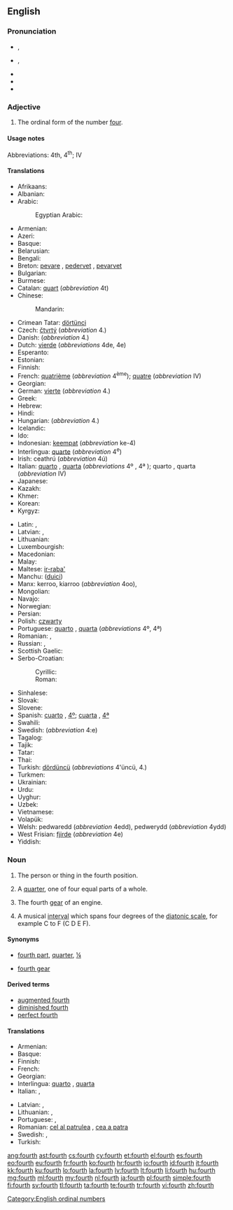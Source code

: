 ==English==
{{wikipedia}}
{{ordinalbox|en|3rd|4th|5th|third|fifth|card=four}}

===Pronunciation===
* {{a|RP}} {{IPA|/fɔːθ/}}, {{X-SAMPA|/fO:T/}}
* {{a|GenAm}} {{IPA|/fɔɹθ/}}, {{X-SAMPA|/fOrT/}}
* {{audio|en-us-fourth.ogg|Audio (US)}}
* {{rhymes|ɔː(r)θ}}
* {{homophones|forth}}

===Adjective===
{{en-adj|-}}

# The ordinal form of the number [[four]].

====Usage notes====
Abbreviations: 4th, 4<sup>th</sup>; {{qualifier|in names of monarchs and popes, and formal names in English}} IV

====Translations====
{{trans-top|fourth}}
* Afrikaans: {{t|af|vierde}}
* Albanian: {{t|sq|katërt}}
* Arabic: {{t-|ar|رابع|m|alt=رابِع|tr=rābiʿ}}
*: Egyptian Arabic: {{tø|arz|رابع|m|tr=raabi3|sc=Arab|xs=Egyptian Arabic}}
* Armenian: {{t-|hy|չորրորդ|tr=čorrord}}
* Azeri: {{t|az|dördüncü}}
* Basque: {{t|eu|laugarren|xs=Basque}}
* Belarusian: {{t|be|чацвёрты|m|tr=čacvjórty|sc=Cyrl}}
* Bengali: {{t|bn|চতুর্থ|tr=côturthô}}
* Breton: [[pevare]] {{m|f}}, [[pedervet]] {{f}}, [[pevarvet]] {{m}}
* Bulgarian: {{t|bg|четвърти|m|tr=četvǎ̀rti|sc=Cyrl}}
* Burmese: {{t|my|စတုတ္ထ|tr=za̱dou' hta.|sc=Mymr}}
* Catalan: [[quart]] (''abbreviation'' 4t)
* Chinese:
*: Mandarin: {{t|zh|第四|tr=dìsì|sc=Hani}}
* Crimean Tatar: [[dörtünci]]
* Czech: [[čtvrtý]] (''abbreviation'' 4.)
* Danish: {{t|da|fjerde}} (''abbreviation'' 4.)
* Dutch: [[vierde]] (''abbreviations'' 4de, 4e)
* Esperanto: {{t+|eo|kvara|xs=Esperanto}}
* Estonian: {{t|et|neljas}}
* Finnish: {{t+|fi|neljäs}}
* French: [[quatrième]] {{qualifier|before the noun}} (''abbreviation'' 4<sup>ème</sup>); {{qualifier|in names of monarchs, popes, and formal names in English}} [[quatre]] {{qualifier|after the name}} (''abbreviation'' IV)
* Georgian: {{t|ka|მეოთხე|tr=meotxe|sc=Geor}}
* German: [[vierte]] (''abbreviation'' 4.)
* Greek: {{t+|el|τέταρτος|tr=tetartos}}
* Hebrew: {{t|he|רביעי|tr=rebîy‛îy, rebi‛îy|sc=Hebr}}
* Hindi: {{t|hi|चौथा|tr=cauthā|sc=Deva}}
* Hungarian: {{t+|hu|negyedik}} (''abbreviation'' 4.)
* Icelandic: {{t|is|fjórði}}
* Ido: {{t+|io|quaresma|xs=Ido}}
* Indonesian: [[keempat]] (''abbreviation'' ke-4)
* Interlingua: [[quarte]] (''abbreviation'' 4<sup>e</sup>)
* Irish: ceathrú (''abbreviation'' 4ú)
* Italian: [[quarto]] {{m}}, [[quarta]] {{f}} {{qualifier|before the noun}} (''abbreviations'' 4º {{m}}, 4ª {{f}}); {{qualifier|in names of monarchs and popes}} quarto {{m}}, quarta {{f}} {{qualifier|after the name}} (''abbreviation'' IV)
* Japanese: {{t|ja|四番目|tr=よんばんめ, yonban-me|sc=Jpan}}
* Kazakh: {{t|kk|төртінші|tr=törtinşi|sc=Cyrl}}
* Khmer: {{t|km|ទីបួន|tr=tii buən|sc=Khmr}}
* Korean: {{t|ko|넷째|tr=netjjae|sc=Kore}}
* Kyrgyz: {{t|ky|төртүнчү|tr=törtünçü|sc=Cyrl}}
{{trans-mid}}
* Latin: {{t|la|quartus}}, {{t|la|quartum|n}}
* Latvian: {{t|lv|ceturtais|m}}, {{t|lv|ceturtā|f}}
* Lithuanian: {{t|lt|ketvirtas}}
* Luxembourgish: {{t|lb|véiert}}
* Macedonian: {{t|mk|четврт|m|tr=čétvrt|sc=Cyrl}}
* Malay: {{t|ms|keempat}}
* Maltese: [[ir-raba']]
* Manchu: ([[duici]])
* Manx: kerroo, kiarroo (''abbreviation'' 4oo), {{t|gv|kerroo}}
* Mongolian: {{t|mn|дөрөвдүгээр|tr=dörövdügeer|sc=Cyrl}}
* Navajo: {{tø|nv|dį́į́ʼ góneʼ}}
* Norwegian: {{t|no|fjärde}}
* Persian: {{t|fa|چهارم|tr=čahârom|sc=fa-Arab}}
* Polish: [[czwarty]] {{m}} <!-- [[czwarta]] {{f}}, [[czwarte]] {{n}} -->
* Portuguese: [[quarto]] {{m}}, [[quarta]] {{f}} (''abbreviations'' 4º, 4ª)
* Romanian: {{t-|ro|patrulea|m}}, {{t-|ro|patra|f}}
* Russian: {{t|ru|четвёртый|m|tr=četvjórtyj|sc=Cyrl}}, {{qualifier|abbreviation}} {{t|ru|4-ый|sc=Cyrl}}
* Scottish Gaelic: {{qualifier|abbreviation 4mh}} {{t-|gd|ceathramh|alt=an ceathramh|xs=Scottish Gaelic}}
* Serbo-Croatian:
*: Cyrillic: {{t|sh|четврти}}
*: Roman: {{t|sh|četvrti|m}}
* Sinhalese: {{t|si|සතරවැනි|tr=sataravæni|sc=Sinh}}
* Slovak: {{t|sk|štvrtý|m}}
* Slovene: {{t|sl|četrti|m}}
* Spanish: [[cuarto]] {{m}}, {{qualifier|abbreviation}} [[4º]]; [[cuarta]] {{f}}, {{qualifier|abbreviation}} [[4ª]]
* Swahili: {{t|sw|ya nne}}
* Swedish: {{t|sv|fjärde}} (''abbreviation'' 4:e)
* Tagalog: {{t|tl|ikaapat}}
* Tajik: {{t|tg|чаҳорум|tr=čahorum|sc=Cyrl}}
* Tatar: {{t|tt|дүртенче|tr=dürtençe|sc=Cyrl}}
* Thai: {{t|th|ที่สี่|tr=têe sèe|sc=Thai}}
* Turkish: [[dördüncü]] (''abbreviations'' 4'üncü, 4.)
* Turkmen: {{t|tk|döördünci}}
* Ukrainian: {{t|uk|четвертий|m|tr=četvértyj|sc=Cyrl}}
* Urdu: {{t|ur|چوتھا|tr=cauthā|sc=ur-Arab}}
* Uyghur: {{t|ug|تۆتىنچى|tr=tötinchi|sc=ug-Arab}}
* Uzbek: {{t|uz|toʻrtinchi}}
* Vietnamese: {{t+|vi|thứ tư|xs=Vietnamese}}
* Volapük: {{t|vo|folid}}
* Welsh: pedwaredd (''abbreviation'' 4edd), pedwerydd (''abbreviation'' 4ydd)
* West Frisian: [[fjirde]] (''abbreviation'' 4e)
* Yiddish: {{t|yi|פֿירט|tr=firt|sc=Hebr}}
{{trans-bottom}}

===Noun===
{{en-noun}}

# {{context|not used in the plural}} The person or thing in the fourth position.
# A [[quarter]], one of four equal parts of a whole.
# {{context|not used in the plural}} The fourth [[gear]] of an engine.
# {{music}} A musical [[interval]] which spans four degrees of the [[diatonic scale]], for example C to F (C D E F).

====Synonyms====
* {{sense|quarter}} [[fourth part]], [[quarter]], [[¼]]
* {{sense|gear}} [[fourth gear]]

====Derived terms====
{{der-top}}
* [[augmented fourth]]
* [[diminished fourth]]
* [[perfect fourth]]
{{der-bottom}}

====Translations====
{{trans-top|person or thing in the fourth position}}
* Armenian: {{t-|hy|չորրորդ|tr=čorrord}}
* Basque: {{t|eu|laugarren|xs=Basque}}
* Finnish: {{t+|fi|neljäs}}
* French: {{t+|fr|quatrième|m|f}}
* Georgian: {{t|ka|მეოთხე|sc=Geor}}
* Interlingua: [[quarto]] {{m}}, [[quarta]] {{f}}
* Italian: {{t+|it|quarto|m}}, {{t-|it|quarta|f}}
{{trans-mid}}
* Latvian: {{t|lv|ceturtais|m}}, {{t|lv|ceturtā|f}}
* Lithuanian: {{t+|lt|ketvirtas|m|xs=Lithuanian}}, {{t+|lt|ketvirta|f|xs=Lithuanian}}
* Portuguese: {{t+|pt|quarto|m}}, {{t+|pt|quarta|f}}
* Romanian: [[cel al patrulea]] {{m}}, [[cea a patra]] {{f}}
* Swedish: {{t+|sv|fjärde|c}}, {{t+|sv|fyra|c}}
* Turkish: {{t|tr|dördüncü}}
{{trans-bottom}}
{{trans-see|quarter}}
{{trans-see|fourth gear}}

[[Category:English ordinal numbers]]

[[ang:fourth]]
[[ast:fourth]]
[[cs:fourth]]
[[cy:fourth]]
[[et:fourth]]
[[el:fourth]]
[[es:fourth]]
[[eo:fourth]]
[[eu:fourth]]
[[fr:fourth]]
[[ko:fourth]]
[[hr:fourth]]
[[io:fourth]]
[[id:fourth]]
[[it:fourth]]
[[kk:fourth]]
[[ku:fourth]]
[[lo:fourth]]
[[la:fourth]]
[[lv:fourth]]
[[lt:fourth]]
[[li:fourth]]
[[hu:fourth]]
[[mg:fourth]]
[[ml:fourth]]
[[my:fourth]]
[[nl:fourth]]
[[ja:fourth]]
[[pl:fourth]]
[[simple:fourth]]
[[fi:fourth]]
[[sv:fourth]]
[[tl:fourth]]
[[ta:fourth]]
[[te:fourth]]
[[tr:fourth]]
[[vi:fourth]]
[[zh:fourth]]